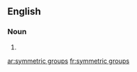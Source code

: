 
==English==

===Noun===
{{head|en|plural}}

# {{plural of|symmetric group|lang=en|nocat=1}}

[[ar:symmetric groups]]
[[fr:symmetric groups]]